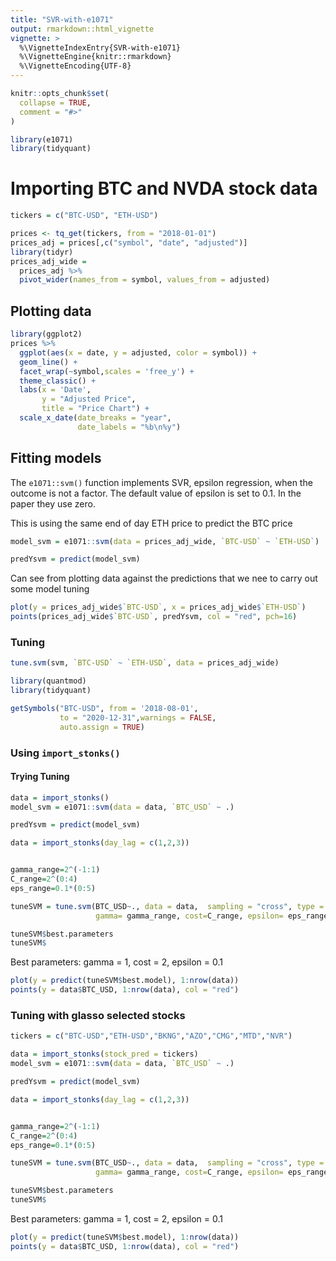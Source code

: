 ```yaml
---
title: "SVR-with-e1071"
output: rmarkdown::html_vignette
vignette: >
  %\VignetteIndexEntry{SVR-with-e1071}
  %\VignetteEngine{knitr::rmarkdown}
  %\VignetteEncoding{UTF-8}
---
```


```r
knitr::opts_chunk$set(
  collapse = TRUE,
  comment = "#>"
)
```

```r
library(e1071)
library(tidyquant)
```


# Importing BTC and NVDA stock data

```r
tickers = c("BTC-USD", "ETH-USD")

prices <- tq_get(tickers, from = "2018-01-01")
prices_adj = prices[,c("symbol", "date", "adjusted")]
library(tidyr)
prices_adj_wide =
  prices_adj %>%
  pivot_wider(names_from = symbol, values_from = adjusted)
```


## Plotting data

```r
library(ggplot2)
prices %>%
  ggplot(aes(x = date, y = adjusted, color = symbol)) +
  geom_line() +
  facet_wrap(~symbol,scales = 'free_y') +
  theme_classic() +
  labs(x = 'Date',
       y = "Adjusted Price",
       title = "Price Chart") +
  scale_x_date(date_breaks = "year",
               date_labels = "%b\n%y")
```


## Fitting models

The `e1071::svm()` function implements SVR, epsilon regression, when the outcome is not a factor. The default value of epsilon is set to 0.1. In the paper they use zero.

This is using the same end of day ETH price to predict the BTC price 

```r
model_svm = e1071::svm(data = prices_adj_wide, `BTC-USD` ~ `ETH-USD`)
```

```r
predYsvm = predict(model_svm)
```

Can see from plotting data against the predictions that we nee to carry out some model tuning
```r
plot(y = prices_adj_wide$`BTC-USD`, x = prices_adj_wide$`ETH-USD`)
points(prices_adj_wide$`BTC-USD`, predYsvm, col = "red", pch=16)
```


### Tuning 

```r
tune.svm(svm, `BTC-USD` ~ `ETH-USD`, data = prices_adj_wide)
```




```r
library(quantmod)
library(tidyquant)

getSymbols("BTC-USD", from = '2018-08-01',
           to = "2020-12-31",warnings = FALSE,
           auto.assign = TRUE)
```


### Using `import_stonks()`

#### Trying Tuning

```r
data = import_stonks()
model_svm = e1071::svm(data = data, `BTC_USD` ~ .)
```

```r
predYsvm = predict(model_svm)
```

```r
data = import_stonks(day_lag = c(1,2,3))


gamma_range=2^(-1:1)
C_range=2^(0:4)
eps_range=0.1*(0:5)

tuneSVM = tune.svm(BTC_USD~., data = data,  sampling = "cross", type = "eps-regression", kernel = "radial",
                   gamma= gamma_range, cost=C_range, epsilon= eps_range)

tuneSVM$best.parameters
tuneSVM$
```

Best parameters: gamma = 1, cost = 2, epsilon = 0.1


```r
plot(y = predict(tuneSVM$best.model), 1:nrow(data))
points(y = data$BTC_USD, 1:nrow(data), col = "red")
```


### Tuning with glasso selected stocks

```r
tickers = c("BTC-USD","ETH-USD","BKNG","AZO","CMG","MTD","NVR")
```

```r
data = import_stonks(stock_pred = tickers)
model_svm = e1071::svm(data = data, `BTC_USD` ~ .)
```

```r
predYsvm = predict(model_svm)
```

```r
data = import_stonks(day_lag = c(1,2,3))


gamma_range=2^(-1:1)
C_range=2^(0:4)
eps_range=0.1*(0:5)

tuneSVM = tune.svm(BTC_USD~., data = data,  sampling = "cross", type = "eps-regression", kernel = "radial",
                   gamma= gamma_range, cost=C_range, epsilon= eps_range)

tuneSVM$best.parameters
tuneSVM$
```

Best parameters: gamma = 1, cost = 2, epsilon = 0.1


```r
plot(y = predict(tuneSVM$best.model), 1:nrow(data))
points(y = data$BTC_USD, 1:nrow(data), col = "red")
```
